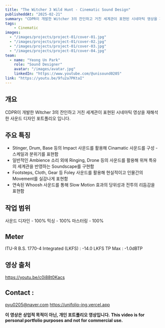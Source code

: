 ```yaml
---
title: "The Witcher 3 Wild Hunt - Cinematic Sound Design"
publisheddAt: "2025-02-21"
summary: "CDPR이 개발한 Witcher 3의 잔인하고 거친 세계관이 표현된 시네마틱 영상을 재해석한 사운드 디자인 포트폴리오 입니다."
tags:
	- Cinematic
images:
  - "/images/projects/project-01/cover-01.jpg"
  - "/images/projects/project-01/cover-02.jpg"
  - "/images/projects/project-01/cover-03.jpg"
  - "/images/projects/project-01/cover-04.jpg"
team:
  - name: "Yeong Un Park"
    role: "Sound Designer"
    avatar: "/images/avatar.jpg"
    linkedIn: "https://www.youtube.com/@unisound0205"
link: "https://youtu.be/9fu2a7PKtaI"
---
```


## 개요
CDPR이 개발한 Witcher 3의 잔인하고 거친 세계관이 표현된 시네마틱 영상을 재해석한 사운드 디자인 포트폴리오 입니다.

## 주요 특징
- Stinger, Drum, Base 등의 Impact 사운드를 활용해 Cinamatic 사운드를 구성 - 스케일과 분위기를 표현함
- 일반적인 Ambience 소리 외에 Ringing, Drone 등의 사운드를 활용해 위쳐 특유의 세계관을 반영하는 Soundscape를 구현함
- Footsteps, Cloth, Gear 등 Foley 사운드를 활용해 현실적이고 인물간의 Movement를 실감나게 표현함
- 연속된 Whoosh 사운드를 통해 Slow Motion 효과의 당위성과 전투의 리듬감을 표현함

## 작업 범위
사운드 디자인 - 100%
믹싱 - 100%
마스터링 - 100%

## Meter
ITU-R B.S. 1770-4
Integrated (LKFS) : -14.0 LKFS
TP Max : -1.0dBTP

## 영상 출처
https://youtu.be/c0i88t0Kacs

## Contact :
pyu0205@naver.com
https://unifolio-ing.vercel.app

**이 영상은 상업적 목적이 아닌, 개인 포트폴리오 영상입니다.**
**This video is for personal portfolio purposes and not for commercial use.**